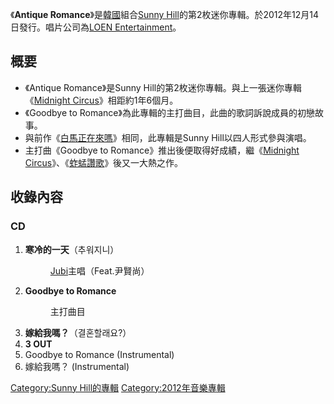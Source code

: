 {{unreferenced|time=2011-06-29T06:06:19+00:00}}
{{Infobox Album
| Name = Antique Romance
| Cover = Sunny Hill - AR.JPG
| Artist = [[Sunny_Hill|Sunny Hill]] 
| Type = 迷你專輯
| Released = 2012年12月14日
| Recorded = 2012年
| Genre = [[K-POP|K-POP]]
| Length = 
| Label = [[LOEN_Entertainment|LOEN Entertainment]]
| Producer = 
| Certification  = 
| Chart position = 
| Reviews = 
| Last album            = [[Midnight_Circus|Midnight Circus]]<br />（2011年）
| This album            = '''Antique Romance'''<br />（2012年）
| Next album            = [[YOUNG_FOLK|YOUNG FOLK]]<br />（2013年）
| Misc           = 
}}

《'''Antique Romance'''》是[[韓國|韓國]]組合[[Sunny_Hill|Sunny Hill]]的第2枚迷你專輯。於2012年12月14日發行。唱片公司為[[LOEN_Entertainment|LOEN Entertainment]]。

== 概要 ==
* 《Antique Romance》是Sunny Hill的第2枚迷你專輯。與上一張迷你專輯《[[Midnight_Circus|Midnight Circus]]》相距約1年6個月。
* 《Goodbye to Romance》為此專輯的主打曲目，此曲的歌詞訴說成員的初戀故事。
* 與前作《[[白馬正在來嗎|白馬正在來嗎]]》相同，此專輯是Sunny Hill以四人形式參與演唱。
* 主打曲《Goodbye to Romance》推出後便取得好成績，繼《[[Midnight_Circus|Midnight Circus]]》、《[[THE_GRASSHOPPERS|蚱蜢讚歌]]》後又一大熱之作。

==收錄內容==
===CD===
#'''寒冷的一天'''（추워지니）
#: [[Jubi|Jubi]]主唱（Feat.尹賢尚）
#'''Goodbye to Romance'''
#: 主打曲目
#'''嫁給我嗎？'''（결혼할래요?）
#'''3 OUT'''
#Goodbye to Romance (Instrumental)
#嫁給我嗎？ (Instrumental)

{{Sunny Hill}}

{{DEFAULTSORT:Antique Romance}}
[[Category:Sunny_Hill的專輯|Category:Sunny Hill的專輯]]
[[Category:2012年音樂專輯|Category:2012年音樂專輯]]